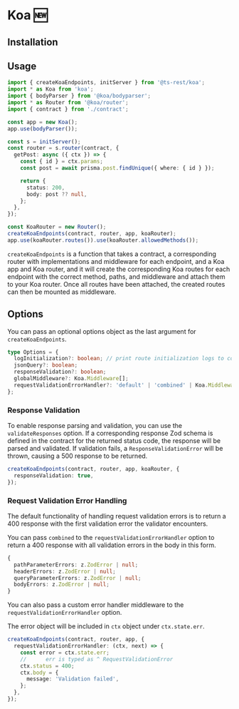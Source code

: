 
# Koa 🆕

## Installation

<InstallTabs packageName="@ts-rest/koa" />

## Usage

```typescript
import { createKoaEndpoints, initServer } from '@ts-rest/koa';
import * as Koa from 'koa';
import { bodyParser } from '@koa/bodyparser';
import * as Router from '@koa/router';
import { contract } from './contract';

const app = new Koa();
app.use(bodyParser());

const s = initServer();
const router = s.router(contract, {
  getPost: async ({ ctx }) => {
    const { id } = ctx.params;
    const post = await prisma.post.findUnique({ where: { id } });

    return {
      status: 200,
      body: post ?? null,
    };
  },
});

const KoaRouter = new Router();
createKoaEndpoints(contract, router, app, koaRouter);
app.use(koaRouter.routes()).use(koaRouter.allowedMethods());
```

`createKoaEndpoints` is a function that takes a contract, a corresponding router with implementations and middleware for each endpoint, and a Koa app and Koa router, and it will
create the corresponding Koa routes for each endpoint with the correct method, paths, and middleware and attach them to your Koa router. Once all routes have been attached, the
created routes can then be mounted as middleware.

## Options

You can pass an optional options object as the last argument for `createKoaEndpoints`.

```typescript
type Options = {
  logInitialization?: boolean; // print route initialization logs to console
  jsonQuery?: boolean;
  responseValidation?: boolean;
  globalMiddleware?: Koa.Middleware[];
  requestValidationErrorHandler?: 'default' | 'combined' | Koa.Middleware;
};
```

### Response Validation

To enable response parsing and validation, you can use the `validateResponses` option.
If a corresponding response Zod schema is defined in the contract for the returned status code, the response will be parsed and validated.
If validation fails, a `ResponseValidationError` will be thrown, causing a 500 response to be returned.

```typescript
createKoaEndpoints(contract, router, app, koaRouter, {
  responseValidation: true,
});
```

### Request Validation Error Handling

The default functionality of handling request validation errors is to return a 400 response with the first validation error the validator encounters.

You can pass `combined` to the `requestValidationErrorHandler` option to return a 400 response with all validation errors in the body in this form.

```typescript
{
  pathParameterErrors: z.ZodError | null;
  headerErrors: z.ZodError | null;
  queryParameterErrors: z.ZodError | null;
  bodyErrors: z.ZodError | null;
}
```

You can also pass a custom error handler middleware to the `requestValidationErrorHandler` option.

The error object will be included in `ctx` object under `ctx.state.err`.

```typescript
createKoaEndpoints(contract, router, app, {
  requestValidationErrorHandler: (ctx, next) => {
    const error = ctx.state.err;
    //      err is typed as ^ RequestValidationError
    ctx.status = 400;
    ctx.body = {
      message: 'Validation failed',
    };
  },
});
```
